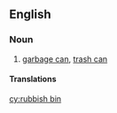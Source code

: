==English==

===Noun===
{{en-noun}}

# {{British}} [[garbage can]], [[trash can]]

====Translations====
{{trans-see|garbage can}}

[[cy:rubbish bin]]